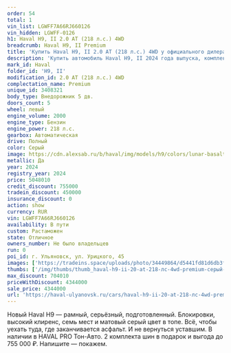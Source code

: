 ```yaml
---
order: 54
total: 1
vin_list: LGWFF7A66RJ660126
vin_hidden: LGWFF-0126
h1: Haval H9, II 2.0 AT (218 л.с.) 4WD
breadcrumb: Haval H9, II Premium
title: 'Купить Haval H9, II 2.0 AT (218 л.с.) 4WD у официального дилера в Ульяновске'
description: 'Купить автомобиль Haval H9, II 2024 года выпуска, комплектация Premium, цвет - Серый, двигатель - 2.0 AT (218 л.с.) 4WD у официального дилера в г. Ульяновск. Стоимость данного автомобиля Haval H9, II – 4344000'
mark_id: Haval
folder_id: 'H9, II'
modification_id: 2.0 AT (218 л.с.) 4WD
complectation_name: Premium
unique_id: 3408321
body_type: Внедорожник 5 дв.
doors_count: 5
wheel: левый
engine_volume: 2000
engine_type: Бензин
engine_power: 218 л.с.
gearbox: Автоматическая
drive: Полный
color: Серый
image: https://cdn.alexsab.ru/b/haval/img/models/h9/colors/lunar-basalt.webp
metallic: Да
year: 2024
registry_year: 2024
price: 5048010
credit_discount: 755000
tradein_discount: 450000
insurance_discount: 0
action: show
currency: RUR
vin: LGWFF7A66RJ660126
availability: В пути
custom: Растаможен
state: Отличное
owners_number: Не было владельцев
run: 0
poi_id: г. Ульяновск, ул. Урицкого, 45
images: ['https://tradeins.space/uploads/photo/34449864/d5441fd81d6db3f9a82dd30096cff585.jpg', 'https://tradeins.space/uploads/photo/34449865/98c2edd7905ba0775cb6ce5bbd90f801.jpg', 'https://tradeins.space/uploads/photo/34449866/a4c8d636b22cdedcc333c0421fe2279a.jpg', 'https://tradeins.space/uploads/photo/34449867/60b80fb7687922031ff6d2c848b925fa.jpg', 'https://tradeins.space/uploads/photo/34449868/94315274637a4fee89bfcf244bb15c0c.jpg', 'https://tradeins.space/uploads/photo/34449869/086838ee9d36d9d33add9c2ee8649c77.jpg', 'https://tradeins.space/uploads/photo/34449870/db8857c02114519a971bdf898d1ef0e5.jpg', 'https://tradeins.space/uploads/photo/34449871/d0fc9bd33a5e03bc4d2bc8f034fdf7ab.jpg', 'https://tradeins.space/uploads/photo/34449872/16547c2eb0bde404da60dd5537e877b5.jpg', 'https://tradeins.space/uploads/photo/34449873/c7ee8d11200544a91808e608d313af83.jpg', 'https://tradeins.space/uploads/photo/34449874/650f6e3b42b150b5a422f11b7fe353b3.jpg', 'https://tradeins.space/uploads/photo/34449875/c21451224c3b5c4ed4a5f75e606ea56a.jpg', 'https://tradeins.space/uploads/photo/34449876/5a6894f5a38fe3c60ffa67292b7bdb3b.jpg', 'https://tradeins.space/uploads/photo/34449877/197dd30c48832c716476249c953b66ed.jpg', 'https://tradeins.space/uploads/photo/34449878/3b7eafd69b46ffd5fff788b6c001a547.jpg']
thumbs: ['/img/thumbs/thumb_haval-h9-ii-20-at-218-лс-4wd-premium-серый-2024_ff585_0.webp', '/img/thumbs/thumb_haval-h9-ii-20-at-218-лс-4wd-premium-серый-2024_0f801_1.webp', '/img/thumbs/thumb_haval-h9-ii-20-at-218-лс-4wd-premium-серый-2024_2279a_2.webp', '/img/thumbs/thumb_haval-h9-ii-20-at-218-лс-4wd-premium-серый-2024_925fa_3.webp', '/img/thumbs/thumb_haval-h9-ii-20-at-218-лс-4wd-premium-серый-2024_15c0c_4.webp']
max_discount: 704010
priceWithDiscount: 4344000
sale_price: 4344000
url: 'https://haval-ulyanovsk.ru/cars/haval-h9-ii-20-at-218-лс-4wd-premium-серый-2024/'
---
```

Новый Haval H9 — рамный, серьёзный, подготовленный. Блокировки, высокий клиренс, семь мест и матовый серый цвет в топе. Всё, чтобы уехать туда, где заканчивается асфальт. И не вернуться уставшим. В наличии в HAVAL PRO Тон-Авто. 2 комплекта шин в подарок и выгода до 755 000 ₽. Напишите — покажем.
